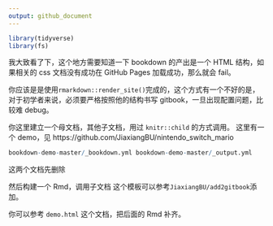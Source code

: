 ```yaml
---
output: github_document
---
```


```r
library(tidyverse)
library(fs)
```

我大致看了下，这个地方需要知道一下 bookdown 的产出是一个 HTML 结构，如果相关的 css 文档没有成功在 GitHub Pages 加载成功，那么就会 fail。

你应该是是使用`rmarkdown::render_site()`完成的，这个方式有一个不好的是，对于初学者来说，必须要严格按照他的结构书写 gitbook，一旦出现配置问题，比较难 debug。

你这里建立一个母文档，其他子文档，用过 `knitr::child` 的方式调用。
这里有一个 demo，见 https://github.com/JiaxiangBU/nintendo_switch_mario

```r
bookdown-demo-master/_bookdown.yml bookdown-demo-master/_output.yml 
```

这两个文档先删除

然后构建一个 Rmd，调用子文档
这个模板可以参考`JiaxiangBU/add2gitbook`添加。

你可以参考 `demo.html` 这个文档，把后面的 Rmd 补齐。
